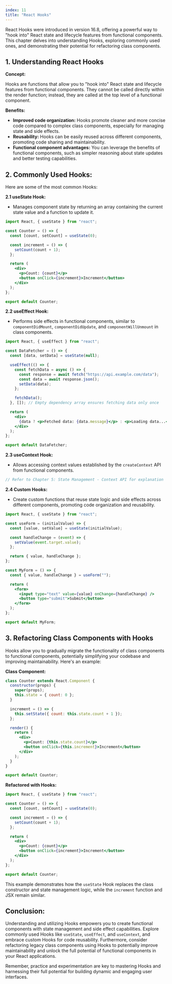 ```yaml
---
index: 11
title: "React Hooks"
---
```


React Hooks were introduced in version 16.8, offering a powerful way to "hook into" React state and lifecycle features from functional components. This chapter delves into understanding Hooks, exploring commonly used ones, and demonstrating their potential for refactoring class components.

## 1. Understanding React Hooks

**Concept:**

Hooks are functions that allow you to "hook into" React state and lifecycle features from functional components. They cannot be called directly within the render function; instead, they are called at the top level of a functional component.

**Benefits:**

- **Improved code organization:** Hooks promote cleaner and more concise code compared to complex class components, especially for managing state and side effects.
- **Reusability:** Hooks can be easily reused across different components, promoting code sharing and maintainability.
- **Functional component advantages:** You can leverage the benefits of functional components, such as simpler reasoning about state updates and better testing capabilities.

## 2. Commonly Used Hooks:

Here are some of the most common Hooks:

**2.1 useState Hook:**

- Manages component state by returning an array containing the current state value and a function to update it.

```jsx
import React, { useState } from "react";

const Counter = () => {
  const [count, setCount] = useState(0);

  const increment = () => {
    setCount(count + 1);
  };

  return (
    <div>
      <p>Count: {count}</p>
      <button onClick={increment}>Increment</button>
    </div>
  );
};

export default Counter;
```

**2.2 useEffect Hook:**

- Performs side effects in functional components, similar to `componentDidMount`, `componentDidUpdate`, and `componentWillUnmount` in class components.

```jsx
import React, { useEffect } from "react";

const DataFetcher = () => {
  const [data, setData] = useState(null);

  useEffect(() => {
    const fetchData = async () => {
      const response = await fetch("https://api.example.com/data");
      const data = await response.json();
      setData(data);
    };

    fetchData();
  }, []); // Empty dependency array ensures fetching data only once

  return (
    <div>
      {data ? <p>Fetched data: {data.message}</p> : <p>Loading data...</p>}
    </div>
  );
};

export default DataFetcher;
```

**2.3 useContext Hook:**

- Allows accessing context values established by the `createContext` API from functional components.

```jsx
// Refer to Chapter 5: State Management - Context API for explanation
```

**2.4 Custom Hooks:**

- Create custom functions that reuse state logic and side effects across different components, promoting code organization and reusability.

```jsx
import React, { useState } from "react";

const useForm = (initialValue) => {
  const [value, setValue] = useState(initialValue);

  const handleChange = (event) => {
    setValue(event.target.value);
  };

  return { value, handleChange };
};

const MyForm = () => {
  const { value, handleChange } = useForm("");

  return (
    <form>
      <input type="text" value={value} onChange={handleChange} />
      <button type="submit">Submit</button>
    </form>
  );
};

export default MyForm;
```

## 3. Refactoring Class Components with Hooks

Hooks allow you to gradually migrate the functionality of class components to functional components, potentially simplifying your codebase and improving maintainability. Here's an example:

**Class Component:**

```jsx
class Counter extends React.Component {
  constructor(props) {
    super(props);
    this.state = { count: 0 };
  }

  increment = () => {
    this.setState({ count: this.state.count + 1 });
  };

  render() {
    return (
      <div>
        <p>Count: {this.state.count}</p>
        <button onClick={this.increment}>Increment</button>
      </div>
    );
  }
}

export default Counter;
```

**Refactored with Hooks:**

```jsx
import React, { useState } from "react";

const Counter = () => {
  const [count, setCount] = useState(0);

  const increment = () => {
    setCount(count + 1);
  };

  return (
    <div>
      <p>Count: {count}</p>
      <button onClick={increment}>Increment</button>
    </div>
  );
};

export default Counter;
```

This example demonstrates how the `useState` Hook replaces the class constructor and state management logic, while the `increment` function and JSX remain similar.

## Conclusion:

Understanding and utilizing Hooks empowers you to create functional components with state management and side effect capabilities. Explore commonly used Hooks like `useState`, `useEffect`, and `useContext`, and embrace custom Hooks for code reusability. Furthermore, consider refactoring legacy class components using Hooks to potentially improve maintainability and unlock the full potential of functional components in your React applications.

Remember, practice and experimentation are key to mastering Hooks and harnessing their full potential for building dynamic and engaging user interfaces.
